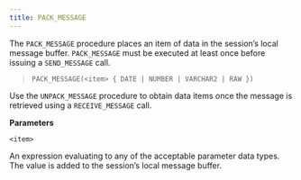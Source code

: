 ```yaml
---
title: PACK_MESSAGE
---
```


The `PACK_MESSAGE` procedure places an item of data in the session’s
local message buffer. `PACK_MESSAGE` must be executed at least once
before issuing a `SEND_MESSAGE` call.

> `PACK_MESSAGE(<item> { DATE | NUMBER | VARCHAR2 | RAW })`

Use the `UNPACK_MESSAGE` procedure to obtain data items once the message
is retrieved using a `RECEIVE_MESSAGE` call.

**Parameters**

`<item>`

An expression evaluating to any of the acceptable parameter data types.
The value is added to the session’s local message buffer.
